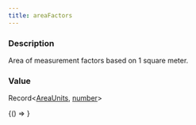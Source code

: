 ```yaml
---
title: areaFactors
---
```



### Description

Area of measurement factors based on 1 square meter.

### Value

Record\<[AreaUnits](docs/api/types/AreaUnits.mdx), [number](https://developer.mozilla.org/docs/Web/JavaScript/Reference/Global_Objects/Number)\>

<!-- Expose turf as global var for experimenting in the browser console -->

<BrowserOnly>{() => <WindowTurfGlobal turf={turf} />}</BrowserOnly>
